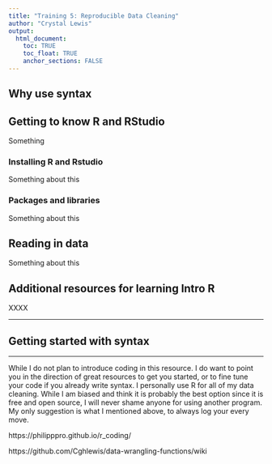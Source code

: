 ```yaml
---
title: "Training 5: Reproducible Data Cleaning"
author: "Crystal Lewis"
output: 
  html_document:
    toc: TRUE
    toc_float: TRUE
    anchor_sections: FALSE
---
```


## Why use syntax



## Getting to know R and RStudio

Something

### Installing R and Rstudio

Something about this

### Packages and libraries

Something about this

## Reading in data

Something about this

## Additional resources for learning Intro R

XXXX


---

## Getting started with syntax

---

While I do not plan to introduce coding in this resource. I do want to point you in the direction of great resources to get you started, or to fine tune your code if you already write syntax. I personally use R for all of my data cleaning. While I am biased and think it is probably the best option since it is free and open source, I will never shame anyone for using another program. My only suggestion is what I mentioned above, to always log your every move.


https://philipppro.github.io/r_coding/

https://github.com/Cghlewis/data-wrangling-functions/wiki

